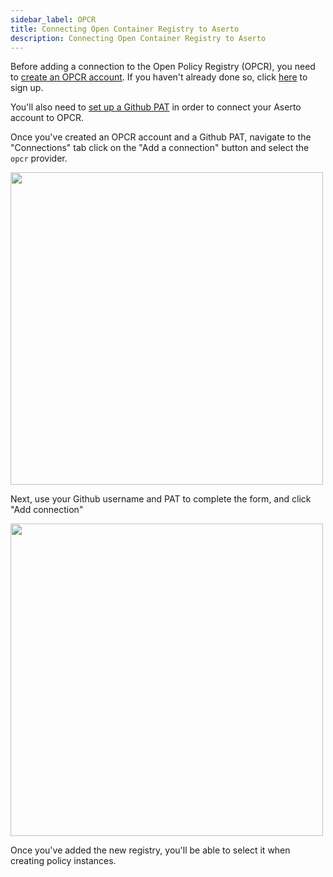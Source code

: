 ```yaml
---
sidebar_label: OPCR
title: Connecting Open Container Registry to Aserto
description: Connecting Open Container Registry to Aserto
---
```


Before adding a connection to the Open Policy Registry (OPCR), you need to [create an OPCR account](https://www.openpolicyregistry.io/docs/opcr/create-account). If you haven't already done so, click [here](https://console.openpolicyregistry.io/) to sign up.

You'll also need to [set up a Github PAT](https://github.com/settings/tokens) in order to connect your Aserto account to OPCR.

Once you've created an OPCR account and a Github PAT, navigate to the "Connections" tab click on the "Add a connection" button and select the `opcr` provider.

[<img src="/add-opcr-connection-select-opcr.png" width="500px" />](/add-opcr-connection-select-opcr.png)

Next, use your Github username and PAT to complete the form, and click "Add connection"

[<img src="/add-opcr-connection-username-password.png" width="500px" />](/add-opcr-connection-username-password.png)

Once you've added the new registry, you'll be able to select it when creating policy instances.